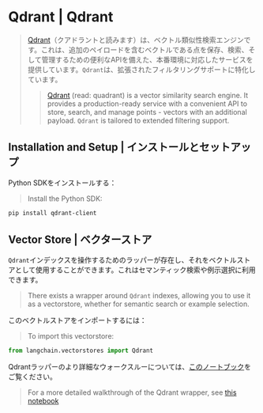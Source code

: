 # Qdrant | Qdrant

> [Qdrant](https://qdrant.tech/documentation/)（クアドラントと読みます）は、ベクトル類似性検索エンジンです。これは、追加のペイロードを含むベクトルである点を保存、検索、そして管理するための便利なAPIを備えた、本番環境に対応したサービスを提供しています。`Qdrant`は、拡張されたフィルタリングサポートに特化しています。
>
> > [Qdrant](https://qdrant.tech/documentation/) (read: quadrant) is a vector similarity search engine.
> > It provides a production-ready service with a convenient API to store, search, and manage
> > points - vectors with an additional payload. `Qdrant` is tailored to extended filtering support.

## Installation and Setup | インストールとセットアップ

Python SDKをインストールする：

> Install the Python SDK:

```bash
pip install qdrant-client
```

## Vector Store | ベクターストア

`Qdrant`インデックスを操作するためのラッパーが存在し、それをベクトルストアとして使用することができます。これはセマンティック検索や例示選択に利用できます。

> There exists a wrapper around `Qdrant` indexes, allowing you to use it as a vectorstore,
> whether for semantic search or example selection.

このベクトルストアをインポートするには：

> To import this vectorstore:

```python
from langchain.vectorstores import Qdrant
```

Qdrantラッパーのより詳細なウォークスルーについては、[このノートブック](/docs/integrations/vectorstores/qdrant)をご覧ください。

> For a more detailed walkthrough of the Qdrant wrapper, see [this notebook](/docs/integrations/vectorstores/qdrant)
